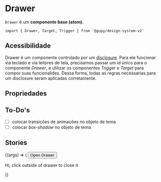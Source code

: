 
<Meta title="atoms/Drawer" component={Drawer} />

# Drawer

`Drawer` é um **componente base (atom)**.

`import { Drawer, Target, Trigger } from '@gupy/design-system-v2'`

## Acessibilidade

Drawer é um componente controlado por um [disclosure](https://www.w3.org/TR/wai-aria-practices-1.1/#disclosure).
Para ele funcionar via teclado e via leitores de tela, precisamos passar um _id_ único para o componente _Drawer_, e utilizar
os componentes _Trigger_ e _Target_ para compor suas funcionalides.
Dessa forma, todas as regras necessarias para um disclosure seram aplicadas corretamente.

## Propriedades

<ArgsTable of={Drawer} />

## To-Do's

- [ ] colocar transições de animações no objeto de tema
- [ ] colocar _box-shadow_ no objeto de tema

## Stories

<Canvas>
  <Story
    name="Drawer"
    args={{
      id: 'stories-for-drawer',
      closable: true
    }}
  >
    {(args) => (
      <Drawer {...args}>
        <Trigger>
          <button>Open Drawer</button>
        </Trigger>
        <Target>
          <div style={{ padding: '0 1em 0 1em' }}>
            <p style={{ margin: 0 }}>Hi, click outside of drawer to close it</p>
          </div>
        </Target>
      </Drawer>
    )}
  </Story>
</Canvas>
